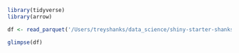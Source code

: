 ```r
library(tidyverse)
library(arrow)
```

```r
df <- read_parquet('/Users/treyshanks/data_science/shiny-starter-shanks-t/app/wego-clean.parquet')
```

```r
glimpse(df)
```